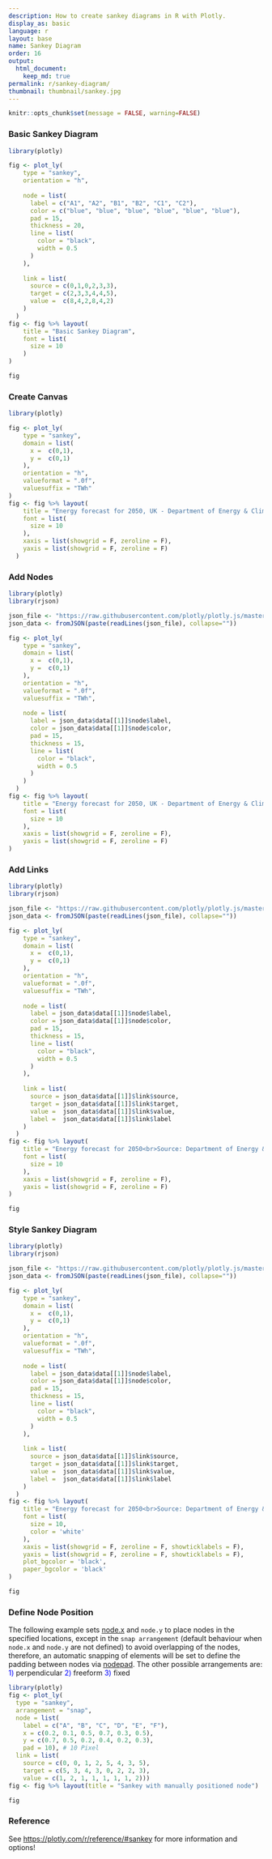 ```yaml
---
description: How to create sankey diagrams in R with Plotly.
display_as: basic
language: r
layout: base
name: Sankey Diagram
order: 16
output:
  html_document:
    keep_md: true
permalink: r/sankey-diagram/
thumbnail: thumbnail/sankey.jpg
---
```


```r
knitr::opts_chunk$set(message = FALSE, warning=FALSE)
```
### Basic Sankey Diagram

```r
library(plotly)

fig <- plot_ly(
    type = "sankey",
    orientation = "h",
    
    node = list(
      label = c("A1", "A2", "B1", "B2", "C1", "C2"),
      color = c("blue", "blue", "blue", "blue", "blue", "blue"),
      pad = 15,
      thickness = 20,
      line = list(
        color = "black",
        width = 0.5
      )
    ),
    
    link = list(
      source = c(0,1,0,2,3,3),
      target = c(2,3,3,4,4,5),
      value =  c(8,4,2,8,4,2)
    )
  )
fig <- fig %>% layout(
    title = "Basic Sankey Diagram",
    font = list(
      size = 10
    )
)

fig
```

### Create Canvas

```r
library(plotly)

fig <- plot_ly(
    type = "sankey",
    domain = list(
      x =  c(0,1),
      y =  c(0,1)
    ),
    orientation = "h",
    valueformat = ".0f",
    valuesuffix = "TWh"
)
fig <- fig %>% layout(
    title = "Energy forecast for 2050, UK - Department of Energy & Climate Change",
    font = list(
      size = 10
    ),
    xaxis = list(showgrid = F, zeroline = F),
    yaxis = list(showgrid = F, zeroline = F)
  )
```


### Add Nodes

```r
library(plotly)
library(rjson)

json_file <- "https://raw.githubusercontent.com/plotly/plotly.js/master/test/image/mocks/sankey_energy.json"
json_data <- fromJSON(paste(readLines(json_file), collapse=""))

fig <- plot_ly(
    type = "sankey",
    domain = list(
      x =  c(0,1),
      y =  c(0,1)
    ),
    orientation = "h",
    valueformat = ".0f",
    valuesuffix = "TWh",
    
    node = list(
      label = json_data$data[[1]]$node$label,
      color = json_data$data[[1]]$node$color,
      pad = 15,
      thickness = 15,
      line = list(
        color = "black",
        width = 0.5
      )
    )
  ) 
fig <- fig %>% layout(
    title = "Energy forecast for 2050, UK - Department of Energy & Climate Change",
    font = list(
      size = 10
    ),
    xaxis = list(showgrid = F, zeroline = F),
    yaxis = list(showgrid = F, zeroline = F)
)
```

### Add Links

```r
library(plotly)
library(rjson)

json_file <- "https://raw.githubusercontent.com/plotly/plotly.js/master/test/image/mocks/sankey_energy.json"
json_data <- fromJSON(paste(readLines(json_file), collapse=""))

fig <- plot_ly(
    type = "sankey",
    domain = list(
      x =  c(0,1),
      y =  c(0,1)
    ),
    orientation = "h",
    valueformat = ".0f",
    valuesuffix = "TWh",
    
    node = list(
      label = json_data$data[[1]]$node$label,
      color = json_data$data[[1]]$node$color,
      pad = 15,
      thickness = 15,
      line = list(
        color = "black",
        width = 0.5
      )
    ),
    
    link = list(
      source = json_data$data[[1]]$link$source,
      target = json_data$data[[1]]$link$target,
      value =  json_data$data[[1]]$link$value,
      label =  json_data$data[[1]]$link$label
    )
  ) 
fig <- fig %>% layout(
    title = "Energy forecast for 2050<br>Source: Department of Energy & Climate Change, Tom Counsell via <a href='https://bost.ocks.org/mike/sankey/'>Mike Bostock</a>",
    font = list(
      size = 10
    ),
    xaxis = list(showgrid = F, zeroline = F),
    yaxis = list(showgrid = F, zeroline = F)
)

fig
```

### Style Sankey Diagram 

```r
library(plotly)
library(rjson)

json_file <- "https://raw.githubusercontent.com/plotly/plotly.js/master/test/image/mocks/sankey_energy_dark.json"
json_data <- fromJSON(paste(readLines(json_file), collapse=""))

fig <- plot_ly(
    type = "sankey",
    domain = list(
      x =  c(0,1),
      y =  c(0,1)
    ),
    orientation = "h",
    valueformat = ".0f",
    valuesuffix = "TWh",
    
    node = list(
      label = json_data$data[[1]]$node$label,
      color = json_data$data[[1]]$node$color,
      pad = 15,
      thickness = 15,
      line = list(
        color = "black",
        width = 0.5
      )
    ),
    
    link = list(
      source = json_data$data[[1]]$link$source,
      target = json_data$data[[1]]$link$target,
      value =  json_data$data[[1]]$link$value,
      label =  json_data$data[[1]]$link$label
    )
  )
fig <- fig %>% layout(
    title = "Energy forecast for 2050<br>Source: Department of Energy & Climate Change, Tom Counsell via <a href='https://bost.ocks.org/mike/sankey/'>Mike Bostock</a>",
    font = list(
      size = 10,
      color = 'white'
    ),
    xaxis = list(showgrid = F, zeroline = F, showticklabels = F),
    yaxis = list(showgrid = F, zeroline = F, showticklabels = F),
    plot_bgcolor = 'black',
    paper_bgcolor = 'black'
)

fig
```

### Define Node Position
The following example sets [node.x](https://plotly.com/r/reference/#sankey-node-x) and `node.y` to place nodes in the specified locations, except in the `snap arrangement` (default behaviour when `node.x` and `node.y` are not defined) to avoid overlapping of the nodes, therefore, an automatic snapping of elements will be set to define the padding between nodes via [nodepad](https://plotly.com/r/reference/#sankey-node-pad). The other possible arrangements are:<font color='blue'> 1)</font> perpendicular <font color='blue'>2)</font> freeform <font color='blue'>3)</font> fixed

```r
library(plotly)
fig <- plot_ly(
  type = "sankey",
  arrangement = "snap",
  node = list(
    label = c("A", "B", "C", "D", "E", "F"),
    x = c(0.2, 0.1, 0.5, 0.7, 0.3, 0.5),
    y = c(0.7, 0.5, 0.2, 0.4, 0.2, 0.3),
    pad = 10), # 10 Pixel
  link = list(
    source = c(0, 0, 1, 2, 5, 4, 3, 5),
    target = c(5, 3, 4, 3, 0, 2, 2, 3),
    value = c(1, 2, 1, 1, 1, 1, 1, 2)))
fig <- fig %>% layout(title = "Sankey with manually positioned node")

fig
```

### Reference
See [https://plotly.com/r/reference/#sankey](https://plotly.com/r/reference/#sankey) for more information and options!